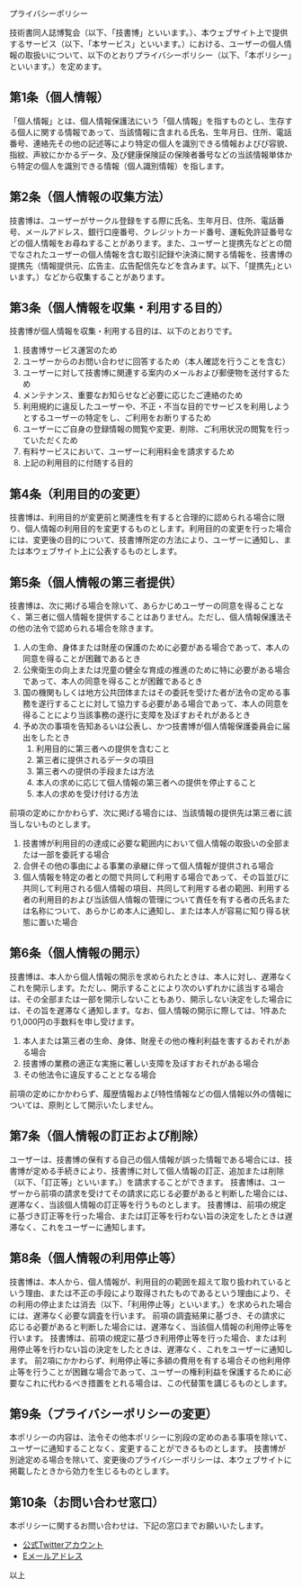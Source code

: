 

<SEO title="プライバシーポリシー"/>

<SectionHeader text="POLICY" pageHeader>
プライバシーポリシー
</SectionHeader>

<MdxContainer>


技術書同人誌博覧会（以下、「技書博」といいます。）、本ウェブサイト上で提供するサービス（以下、「本サービス」といいます。）における、ユーザーの個人情報の取扱いについて、以下のとおりプライバシーポリシー（以下、「本ポリシー」といいます。）を定めます。

## 第1条（個人情報）

「個人情報」とは、個人情報保護法にいう「個人情報」を指すものとし、生存する個人に関する情報であって、当該情報に含まれる氏名、生年月日、住所、電話番号、連絡先その他の記述等により特定の個人を識別できる情報およびび容貌、指紋、声紋にかかるデータ、及び健康保険証の保険者番号などの当該情報単体から特定の個人を識別できる情報（個人識別情報）を指します。

## 第2条（個人情報の収集方法）

技書博は、ユーザーがサークル登録をする際に氏名、生年月日、住所、電話番号、メールアドレス、銀行口座番号、クレジットカード番号、運転免許証番号などの個人情報をお尋ねすることがあります。また、ユーザーと提携先などとの間でなされたユーザーの個人情報を含む取引記録や決済に関する情報を、技書博の提携先（情報提供元、広告主、広告配信先などを含みます。以下、｢提携先｣といいます。）などから収集することがあります。

## 第3条（個人情報を収集・利用する目的）

技書博が個人情報を収集・利用する目的は、以下のとおりです。

1. 技書博サービス運営のため
2. ユーザーからのお問い合わせに回答するため（本人確認を行うことを含む）
3. ユーザーに対して技書博に関連する案内のメールおよび郵便物を送付するため
4. メンテナンス、重要なお知らせなど必要に応じたご連絡のため
5. 利用規約に違反したユーザーや、不正・不当な目的でサービスを利用しようとするユーザーの特定をし、ご利用をお断りするため
6. ユーザーにご自身の登録情報の閲覧や変更、削除、ご利用状況の閲覧を行っていただくため
7. 有料サービスにおいて、ユーザーに利用料金を請求するため
8. 上記の利用目的に付随する目的

## 第4条（利用目的の変更）

技書博は、利用目的が変更前と関連性を有すると合理的に認められる場合に限り、個人情報の利用目的を変更するものとします。利用目的の変更を行った場合には、変更後の目的について、技書博所定の方法により、ユーザーに通知し、または本ウェブサイト上に公表するものとします。

## 第5条（個人情報の第三者提供）

技書博は、次に掲げる場合を除いて、あらかじめユーザーの同意を得ることなく、第三者に個人情報を提供することはありません。ただし、個人情報保護法その他の法令で認められる場合を除きます。

1. 人の生命、身体または財産の保護のために必要がある場合であって、本人の同意を得ることが困難であるとき
2. 公衆衛生の向上または児童の健全な育成の推進のために特に必要がある場合であって、本人の同意を得ることが困難であるとき
3. 国の機関もしくは地方公共団体またはその委託を受けた者が法令の定める事務を遂行することに対して協力する必要がある場合であって、本人の同意を得ることにより当該事務の遂行に支障を及ぼすおそれがあるとき
4. 予め次の事項を告知あるいは公表し、かつ技書博が個人情報保護委員会に届出をしたとき
    1. 利用目的に第三者への提供を含むこと
    2. 第三者に提供されるデータの項目
    3. 第三者への提供の手段または方法
    4. 本人の求めに応じて個人情報の第三者への提供を停止すること
    5. 本人の求めを受け付ける方法

前項の定めにかかわらず、次に掲げる場合には、当該情報の提供先は第三者に該当しないものとします。

1. 技書博が利用目的の達成に必要な範囲内において個人情報の取扱いの全部または一部を委託する場合
2. 合併その他の事由による事業の承継に伴って個人情報が提供される場合
3. 個人情報を特定の者との間で共同して利用する場合であって、その旨並びに共同して利用される個人情報の項目、共同して利用する者の範囲、利用する者の利用目的および当該個人情報の管理について責任を有する者の氏名または名称について、あらかじめ本人に通知し、または本人が容易に知り得る状態に置いた場合

## 第6条（個人情報の開示）

技書博は、本人から個人情報の開示を求められたときは、本人に対し、遅滞なくこれを開示します。ただし、開示することにより次のいずれかに該当する場合は、その全部または一部を開示しないこともあり、開示しない決定をした場合には、その旨を遅滞なく通知します。なお、個人情報の開示に際しては、1件あたり1,000円の手数料を申し受けます。

1. 本人または第三者の生命、身体、財産その他の権利利益を害するおそれがある場合
2. 技書博の業務の適正な実施に著しい支障を及ぼすおそれがある場合
3. その他法令に違反することとなる場合

前項の定めにかかわらず、履歴情報および特性情報などの個人情報以外の情報については、原則として開示いたしません。

## 第7条（個人情報の訂正および削除）

ユーザーは、技書博の保有する自己の個人情報が誤った情報である場合には、技書博が定める手続きにより、技書博に対して個人情報の訂正、追加または削除（以下、「訂正等」といいます。）を請求することができます。
技書博は、ユーザーから前項の請求を受けてその請求に応じる必要があると判断した場合には、遅滞なく、当該個人情報の訂正等を行うものとします。
技書博は、前項の規定に基づき訂正等を行った場合、または訂正等を行わない旨の決定をしたときは遅滞なく、これをユーザーに通知します。

## 第8条（個人情報の利用停止等）

技書博は、本人から、個人情報が、利用目的の範囲を超えて取り扱われているという理由、または不正の手段により取得されたものであるという理由により、その利用の停止または消去（以下、「利用停止等」といいます。）を求められた場合には、遅滞なく必要な調査を行います。
前項の調査結果に基づき、その請求に応じる必要があると判断した場合には、遅滞なく、当該個人情報の利用停止等を行います。
技書博は、前項の規定に基づき利用停止等を行った場合、または利用停止等を行わない旨の決定をしたときは、遅滞なく、これをユーザーに通知します。
前2項にかかわらず、利用停止等に多額の費用を有する場合その他利用停止等を行うことが困難な場合であって、ユーザーの権利利益を保護するために必要なこれに代わるべき措置をとれる場合は、この代替策を講じるものとします。

## 第9条（プライバシーポリシーの変更）

本ポリシーの内容は、法令その他本ポリシーに別段の定めのある事項を除いて、ユーザーに通知することなく、変更することができるものとします。
技書博が別途定める場合を除いて、変更後のプライバシーポリシーは、本ウェブサイトに掲載したときから効力を生じるものとします。

## 第10条（お問い合わせ窓口）

本ポリシーに関するお問い合わせは、下記の窓口までお願いいたします。

- [公式Twitterアカウント](https://twitter.com/gishohaku)
- [Eメールアドレス](info@gishohaku.dev)

以上

</MdxContainer>